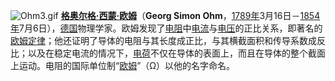 [[File:Ohm3.gif|left]]
'''[[格奥尔格·欧姆|格奥尔格·西蒙·欧姆]]'''（'''Georg Simon Ohm'''，[[1789年|1789年]]3月16日－[[1854年|1854年]]7月6日），[[德国|德国]]物理学家。欧姆发现了[[电阻|电阻]]中[[电流|电流]]与[[电压|电压]]的正比关系，即著名的[[欧姆定律|欧姆定律]]；他还证明了导体的电阻与其长度成正比，与其横截面积和传导系数成反比；以及在稳定电流的情况下，[[电荷|电荷]]不仅在导体的表面上，而且在导体的整个截面上运动。电阻的国际单位制“[[欧姆|欧姆]]”（Ω）以他的名字命名。